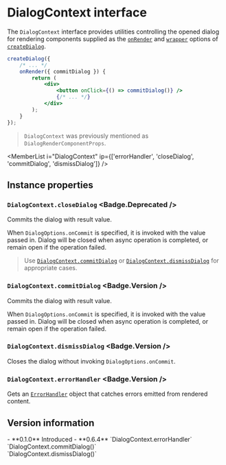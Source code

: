 <Module name="brew-js-react" />

# DialogContext interface

The `DialogContext` interface provides utilities controlling the opened dialog
for rendering components supplied as the [`onRender`](:) and [`wrapper`](:) options of [`createDialog`](:).

```jsx
createDialog({
    /* ... */
    onRender({ commitDialog }) {
        return (
            <div>
                <button onClick={() => commitDialog()} />
                {/* ... */}
            </div>
        );
    }
});
```

> `DialogContext` was previously mentioned as `DialogRenderComponentProps`.

<MemberList
    i="DialogContext"
    ip={['errorHandler', 'closeDialog', 'commitDialog', 'dismissDialog']}
/>

## Instance properties

### `DialogContext.closeDialog` <Badge.Deprecated />

Commits the dialog with result value.

When `DialogOptions.onCommit` is specified, it is invoked with the value passed in.
Dialog will be closed when async operation is completed, or remain open if the operation failed.

> Use [`DialogContext.commitDialog`](:) or [`DialogContext.dismissDialog`](:) for appropriate cases.

### `DialogContext.commitDialog` <Badge.Version />

Commits the dialog with result value.

When `DialogOptions.onCommit` is specified, it is invoked with the value passed in.
Dialog will be closed when async operation is completed, or remain open if the operation failed.

### `DialogContext.dismissDialog` <Badge.Version />

Closes the dialog without invoking `DialogOptions.onCommit`.

### `DialogContext.errorHandler` <Badge.Version />

Gets an [`ErrorHandler`](:) object that catches errors emitted from rendered content.

## Version information

<VersionTimeline module="brew-js-react">
- **0.1.0** Introduced
- **0.6.4** `DialogContext.errorHandler`<br/> `DialogContext.commitDialog()`<br/> `DialogContext.dismissDialog()`
</VersionTimeline>
